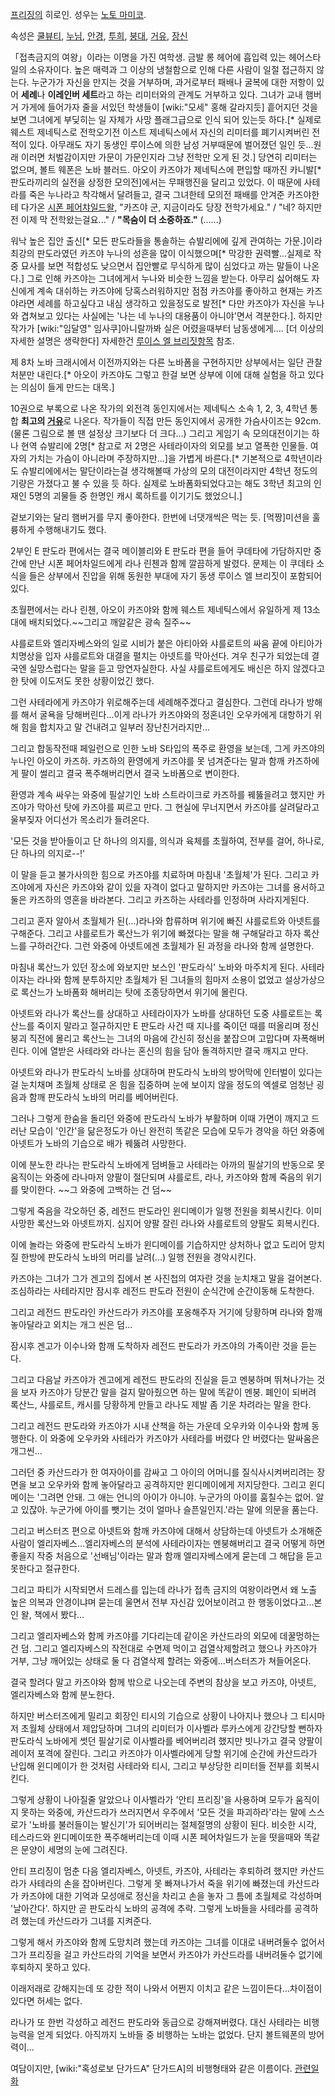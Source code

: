 [[프리징]]의 히로인. 성우는 [[노토 마미코]].

속성은 [[쿨뷰티]], [[누님]], [[안경]], [[투희]], [[붕대]], [[거유]], [[장신]]

「접촉금지의 여왕」이라는 이명을 가진 여학생. 금발 롱 헤어에 흡입력 있는 헤어스타일의 소유자이다. 높은 매력과 그 이상의 냉철함으로 인해 다른 사람이 일절 접근하지 않는다. 누군가가 자신을 만지는 것을 거부하며, 과거로부터 패배나 굴복에 대한 저항이 있어 '''세례'''나 '''이레인버 세트'''라고 하는 리미터와의 관계도 거부하고 있다. 그녀가 교내 햄버거 가게에 들어가자 줄을 서있던 학생들이 [wiki:"모세" 홍해 갈라지듯] 흩어지던 것을 보면 그녀에게 부딪히는 일 자체가 사망 플래그급으로 인식 되어 있는듯 하다.[* 실제로 웨스트 제네틱스로 전학오기전 이스트 제네틱스에서 자신의 리미터를 폐기시켜버린 전적이 있다. 아무래도 자기 동생인 루이스에 의한 남성 거부때문에 벌어졌던 일인 듯...원래 이러면 처벌감이지만 가문이 가문인지라 그냥 전학만 오게 된 것.] 당연히 리미터는 없으며, 볼트 웨폰은 노바 블러드. 아오이 카즈야가 제네틱스에 편입할 때까진 카니발[* 판도라끼리의 실전을 상정한 모의전]에서는 무패행진을 달리고 있었다. 이 때문에 사테라를 죽은 누나라고 착각해서 달려들고, 결국 그녀한테 모의전 패배를 안겨준 카즈야한테 다가온 [[시폰 페어챠일드]]왈, "카즈야 군, 지금이라도 당장 전학가세요." / "네? 하지만 전 이제 막 전학왔는걸요..." / '''"목숨이 더 소중하죠."''' (……)

워낙 높은 집안 출신[* 모든 판도라들을 통솔하는 슈발리에에 깊게 관여하는 가문.]이라 최강의 판도라였던 카즈야 누나의 성흔을 많이 이식했으며[* 막강한 권력빨...실제로 작중 묘사를 보면 적합성도 낮으면서 집안빨로 무식하게 많이 심었다고 까는 말들이 나온다.] 그로 인해 카즈야는 그녀에게서 누나와 비슷한 느낌을 받는다. 아무리 싫어해도 자신에게 계속 대쉬하는 카즈야에 당혹스러워하지만 점점 카즈야를 좋아하고 현재는 카즈야라면 세례를 하고싶다고 내심 생각하고 있을정도로 발전[* 다만 카즈야가 자신을 누나와 겹쳐보고 있다는 사실에는 '나는 네 누나의 대용품이 아니야'면서 격분한다.]. 하지만 작가가 [wiki:"임달영" 임사쿠]아니랄까봐 실은 어렸을때부터 남동생에게…. [더 이상의 자세한 설명은 생략한다]
자세한건 [[루이스 엘 브리짓]]항목 참조.

제 8차 노바 크래시에서 이전까지와는 다른 노바폼을 구현하지만 상부에서는 일단 관찰 처분만 내린다.[* 아오이 카즈야도 그렇고 한걸 보면 상부에 이에 대해 실험을 하고 있다는 의심이 들게 만드는 대목.]

10권으로 부록으로 나온 작가의 외전격 동인지에서는 제네틱스 소속 1, 2, 3, 4학년 통합 '''최고의 [[거유]]'''로 나온다. 작가들이 직접 만든 동인지에서 공개한 가슴사이즈는 92cm.(물론 그림으로 볼 땐 설정상 크기보다 더 크다...) 그리고 게임기 속 모의대전이기는 하나 현역 슈발리에 2명[* 참고로 저 2명은 사테라이자의 외모를 보고 열폭한 인물들. 여자의 가치는 가슴이 아니라며 주장하지만...]을 가볍게 바른다.[* 기본적으로 4학년이라도 슈발리에에서는 말단이라는걸 생각해볼때 가상의 모의 대전이라지만 4학년 정도의 기량은 가졌다고 불 수 있을 듯 하다. 실제로 노바폼화되었다고는 해도 3학년 최고의 인재인 5명의 괴물들 중 한명인 캐시 록하트를 이기기도 했었으니.]

겉보기와는 달리 햄버거를 무지 좋아한다. 한번에 너댓개씩은 먹는 듯. [먹짱]미션을 훌륭하게 수행해내기도 했다.

2부인 E 판도라 편에서는 결국 메이블리와 E 판도라 편을 들어 쿠데타에 가담하지만 중간에 만난 시폰 페어차일드에게 라나 린첸과 함께 깔끔하게 발렸다. 문제는 이 쿠데타 소식을 들은 상부에서 진압을 위해 동원한 부대에 자기 동생 루이스 엘 브리짓이 포함되어 있다.


초월편에서는 라나 린첸, 아오이 카즈야와 함께 웨스트 제네틱스에서 유일하게 제 13소대에 배치되었다.~~그리고 깨알같은 광속 질주~~

샤를로트와 엘리자베스와의 일로 시비가 붙은 아티아와 샤를로트의 싸움 끝에 아티아가 치명상을 입자 샤를로트와 대결을 펼치는 아넷트를 막아선다. 겨우 친구가 되었는데 결국엔 실망스럽다는 말을 듣고 망연자실한다. 사실 샤를로트에게도 배신은 하지 않겠다고 한 탓에 이도저도 못한 상황이었긴 했다.

그런 사테라에게 카즈야가 위로해주는데 세례해주겠다고 결심한다. 그런데 라나가 방해를 해서 굴욕을 당해버린다...이게 라나가 카즈야와의 정혼녀인 오우카에게 대항하기 위해 힘을 합치자고 말 건내려고 일부러 장난친거라지만...

그리고 합동작전때 페일런으로 인한 노바 S타입의 폭주로 환영을 보는데, 그게 카즈야의 누나인 아오이 카즈하. 카즈하의 환영에게 카즈야를 못 넘겨준다는 말과 함깨 카즈하에게 팔이 썰리고 결국 폭주해버리면서 결국 노바폼으로 변이한다. 

환영과 계속 싸우는 와중에 필살기인 노바 스트라이크로 카즈하를 꿰뚫을려고 했지만 카즈야가 막아선 탓에 카즈야를 찌르고 만다. 그 현실에 무너지면서 카즈야를 살려달라고 울부짖자 어디선가 목소리가 들려온다. 

'모든 것을 받아들이고 단 하나의 의지를, 의식과 육체를 초월하여, 전부를 걸어, 하나로, 단 하나의 의지로--!'

이 말을 듣고 불가사의한 힘으로 카즈야를 치료하며 마침내 '초월체'가 된다. 그리고 카즈야에게 자신은 카즈야와 같이 있을 자격이 없다고 말하지만 카즈야는 그녀를 용서하고 둘은 카즈하의 영혼을 바라본다. 그리고 카즈하는 사테라를 인정하며 사라지게된다.

그리고 혼자 알아서 초월체가 된(...)라나와 합류하며 위기에 빠진 샤를로트와 아넷트를 구해준다. 그리고 샤를로트가 록산느가 위기에 빠졌다는 말을 해 구해달라고 하자 록산느를 구하러간다. 그런 와중에 아넷트에겐 초월체가 된 과정을 라나와 함께 설명한다.

마침내 록산느가 있던 장소에 와보지만 보스인 '판도라식' 노바와 마주치게 된다. 사테라이자는 라나와 함께 분투하지만 초월체가 된 그녀들의 힘마저 소용이 없었고 설상가상으로 록산느가 노바폼화 해버리는 탓에 조종당하면서 위기에 몰린다.

아넷트와 라나가 록산느를 상대하고 사테라이자가 노바를 상대하던 도중 샤를로트는 록산느를 죽이지 말라고 절규하지만 E 판도라 사건 때 지나를 죽이던 때를 떠올리며 정신붕괴 직전에 몰리고 록산느는 그녀의 마음에 간신히 정신을 붙잡으며 고맙다며 자폭해버린다. 이에 열받은 사테라와 라나는 혼신의 힘을 담아 돌격하지만 결국 깨지고 만다.

아넷트와 라나가 판도라식 노바를 상대하며 판도라식 노바의 방어막에 인터벌이 있다는 걸 눈치채며 초월체 상태로 온 힘을 집중하며 눈에 보이지 않을 정도의 엑셀로 엄청난 굉음과 함깨 판도라식 노바의 머리를 베어버린다.

그러나 그렇게 한숨을 돌리던 와중에 판도라식 노바가 부활하며 이때 가면이 깨지고 드러난 모습이 '인간'을 닮은정도가 아닌 완전히 똑같은 모습에 모두가 경악을 하던 와중에 아넷트가 노바의 기습으로 배가 꿰뚫려 사망한다.

이에 분노한 라나는 판도라식 노바에게 덤벼들고 사테라는 아까의 필살기의 반동으로 못 움직이는 와중에 라나마저 양팔이 절단되며 샤를로트, 라나, 카즈야와 함께 죽음의 위기를 맞이한다. ~~그 와중에 고백하는 건 덤~~

그렇게 죽음을 각오하던 중, 레전드 판도라인 윈디메이가 일행 전원을 회복시킨다. 이미 사망한 록산느와 아넷트까지. 심지어 양팔 잘린 라나와 샤를로트의 양팔도 회복시킨다.

이에 놀라는 와중에 판도라식 노바가 윈디메이를 기습하지만 상처하나 없고 도리어 망치질 한방에 판도라식 노바의 머리를 날려(...) 일행 전원을 경악시킨다.

카즈야는 그녀가 그가 겐고의 집에서 본 사진첩의 여자란 것을 눈치채고 말을 걸어본다. 조심하라는 사테라지만 잠시후 레전드 판도라 전원이 순식간에 순간이동해 도착한다.

그리고 레전드 판도라인 카산드라가 카즈야를 포옹해주자 거기에 당황하며 라나와 함깨 놓아달라고 외치는 개그 씬은 덤...

잠시후 겐고가 이수나와 함깨 도착하자 레전드 판도라가 카즈야의 가족이란 것을 듣는다.

그리고 다음날 카즈야가 겐고에게 레전드 판도라의 진실을 듣고 멘붕하며 뛰쳐나가는 것을 보자 카즈야가 당분간 말을 걸지 말아줬으면 하는 말에 똑같이 멘붕. 폐인이 되버려 록산느, 샤를로트, 캐시를 당황하게 만들고 라나도 제발 좀 기운 차려라는 말을 한다.

그리고 레전드 판도라와 카즈야가 시내 산책을 하는 가운데 오우카와 이수나와 함께 동행한다. 이 와중에 오우카와 사테라가 카즈야가 사테라를 버렸다 안 버렸다는 말싸움은 개그씬...

그러던 중 카산드라가 한 여자아이를 감싸고 그 아이의 어머니를 질식사시켜버리려는 장면을 보고 오우카와 함께 놓아달라고 공격하지만 윈디메이에게 저지당한다. 그리고 윈디메이는 '그려면 안돼. 그 애는 언니의 아이가 아니야. 누군가의 아이를 훔칠수는 없어. 알고 있잖아. 누군가에 아이를 뺏기는 것이 얼마나 슬픈일인지.'라는 말에 의문을 품는다.

그리고 버스터즈 편으로 아넷트와 함깨 카즈야에 대해서 상담하는데 아넷트가 소개해준 사람이 엘리자베스...엘리자베스의 분석에 사테라이자는 멘붕해버리고 결국 어떻게 하면 좋을지 작중 처음으로 '선배님'이라는 말과 함깨 엘리자베스에게 묻는데 그 해답을 듣고 못한다고 절규한다.

그리고 파티가 시작되면서 드레스를 입는데 라나가 접촉 금지의 여왕이라면서 왜 노출 높은 의복과 안경이냐며 묻는데 울면서 전부 자신감 있어보이려고 한 행동이었다고...본인 왈, 책에서 봤다...

그리고 엘리자베스와 함께 카즈야를 기다리는데 같이온 카산드라의 외모에 데꿀멍하는 건 덤. 그리고 엘리자베스의 작전대로 수면제 먹이고 검열삭제할려고 했으나 카즈야가 거부, 그냥 깨어있는 상태로 둘 다 검열삭제 할려는 와중에...버스터즈가 쳐들어온다.

결국 할려다 말고 카즈야와 함께 밖으로 나오는데 주변의 참상을 보고 카즈야, 아넷트, 엘리자베스와 함께 분노한다.

하지만 버스터즈에게 밀리고 회장인 티시의 기습으로 상황이 나아지나 했으나 그 티시마저 초월체 상태에서 제압당하며 그녀의 리미터가 이사벨라 루카스에게 강간당할 뻔하자 판도라식 노바에게 썻던 필살기로 이사벨라를 베어버리려 했지만 빗나가고 결국 양팔이 레이저 포격에 잘린다. 그리고 카즈야가 이사벨라에게 당할 위기에 순간에 카산드라가 난입해 윈디메이가 한 것처럼 사테라와 티시, 그리고 부상당한 리미터들 전부를 회복시킨다.

그렇게 상황이 나아질줄 알았으나 이사벨라가 '안티 프리징'을 사용하며 모두가 움직이지 못하는 와중에, 카산드라가 쓰러지면서 우주에서 '모든 것을 파괴하라'라는 말에 스스로가 '노바를 불러들이는 발신기'가 되어버리는 절체절명의 상황이 된다.
비슷한 시각, 테스라드와 윈디메이또한 폭주해버리는데 이때 시폰 페어차일드가 눈을 떳을때와 똑같은 문양이 세명의 눈에 그려진다.

안티 프리징이 멈춘 다음 엘리자베스, 아넷트, 카즈야, 사테라는 후퇴하려 했지만 카산드라가 사테라의 손을 잡아버린다. 그렇게 못 빠져나가서 죽을 위기에 빠졌는데 카산드라가 카즈야에 대한 기억과 모성애로 정신을 차리고 손을 놓자 그 틈에 초월체로 각성하며 '날아간다'. 하지만 곧 판도라식 노바의 공격에 추락. 그렇게 노바들을 사테라를 공격하려 했는데 카산드라가 그녀를 지켜준다.

그렇게 해서 카즈야와 함께 도망치려 했는데 카즈야는 그녀를 이대로 내버려둘수 없어서 그가 프리징을 걸고 카산드라의 기억을 보면서 카즈야가 카산드라를 내버려둘수 없기에 후퇴하지 못하고 있다.

이래저래로 강해지는데 또 강한 적이 나와서 어쩐지 이치고 같은 느낌이든다...차이점이 있다면 허세는 없다. 

라나가 또 한번 각성하고 레전드 판도라와 동급으로 강해져버렸다. 대신 사테라는 비행능력을 얻게 되었다. 아직까지 노바들 중 비행하는 노바는 없었다. 단지 볼트웨폰의 방어력이...

여담이지만, [wiki:"혹성로보 단가드A" 단가드A]의 비행형태와 같은 이름이다. [http://blog.naver.com/cdggam/140113291812 관련일화]

